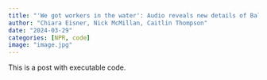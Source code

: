 ```yaml
---
title: "'We got workers in the water': Audio reveals new details of Baltimore bridge rescue"
author: "Chiara Eisner, Nick McMillan, Caitlin Thompson"
date: "2024-03-29"
categories: [NPR, code]
image: "image.jpg"
---
```


This is a post with executable code.
